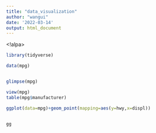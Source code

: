 ```yaml
---
title: "data_visualization"
author: "wangui"
date: '2022-03-14'
output: html_document
---
```


\<!alpa\>

```r
library(tidyverse)


```

```r
data(mpg)

```

```r
```

```r
glimpse(mpg)
```

```r
view(mpg)
table(mpg$manufacturer)
```

```r

ggplot(data=mpg)+geom_point(mapping=aes(y=hwy,x=displ))
       
```

```r
gg
```

